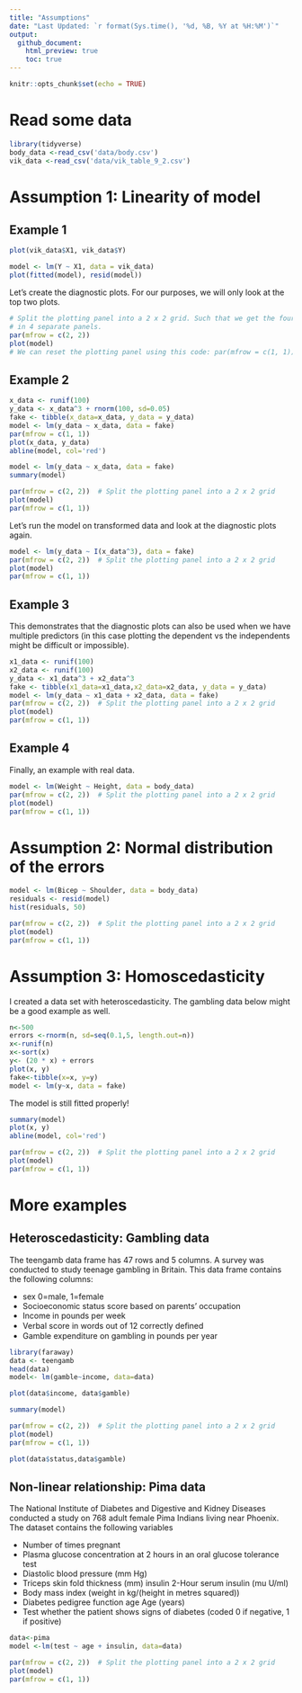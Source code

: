```yaml
---
title: "Assumptions"
date: "Last Updated: `r format(Sys.time(), '%d, %B, %Y at %H:%M')`"
output:
  github_document:
    html_preview: true
    toc: true
---
```


```r
knitr::opts_chunk$set(echo = TRUE)
```

# Read some data

```r
library(tidyverse)
body_data <-read_csv('data/body.csv')
vik_data <-read_csv('data/vik_table_9_2.csv')
```

# Assumption 1: Linearity of model

## Example 1

```r
plot(vik_data$X1, vik_data$Y)
```

```r
model <- lm(Y ~ X1, data = vik_data)
plot(fitted(model), resid(model))
```
Let's create the diagnostic plots. For our purposes, we will only look at the top two plots.
```r
# Split the plotting panel into a 2 x 2 grid. Such that we get the four plots
# in 4 separate panels.
par(mfrow = c(2, 2))
plot(model)
# We can reset the plotting panel using this code: par(mfrow = c(1, 1))
```

## Example 2

```r
x_data <- runif(100)
y_data <- x_data^3 + rnorm(100, sd=0.05)
fake <- tibble(x_data=x_data, y_data = y_data)
model <- lm(y_data ~ x_data, data = fake)
par(mfrow = c(1, 1)) 
plot(x_data, y_data)
abline(model, col='red')
```

```r
model <- lm(y_data ~ x_data, data = fake)
summary(model)
```


```r
par(mfrow = c(2, 2))  # Split the plotting panel into a 2 x 2 grid
plot(model)
par(mfrow = c(1, 1)) 
```

Let's run the model on transformed data and look at the diagnostic plots again.

```r
model <- lm(y_data ~ I(x_data^3), data = fake)
par(mfrow = c(2, 2))  # Split the plotting panel into a 2 x 2 grid
plot(model)
par(mfrow = c(1, 1)) 
```


## Example 3

This demonstrates that the diagnostic plots can also be used when we have multiple predictors (in this case plotting the dependent vs the independents might be difficult or impossible).

```r
x1_data <- runif(100)
x2_data <- runif(100)
y_data <- x1_data^3 + x2_data^3
fake <- tibble(x1_data=x1_data,x2_data=x2_data, y_data = y_data)
model <- lm(y_data ~ x1_data + x2_data, data = fake)
par(mfrow = c(2, 2))  # Split the plotting panel into a 2 x 2 grid
plot(model)
par(mfrow = c(1, 1))
```

## Example 4

Finally, an example with real data.

```r
model <- lm(Weight ~ Height, data = body_data)
par(mfrow = c(2, 2))  # Split the plotting panel into a 2 x 2 grid
plot(model)
par(mfrow = c(1, 1)) 
```

# Assumption 2: Normal distribution of the errors

```r
model <- lm(Bicep ~ Shoulder, data = body_data)
residuals <- resid(model)
hist(residuals, 50)
```

```r
par(mfrow = c(2, 2))  # Split the plotting panel into a 2 x 2 grid
plot(model)
par(mfrow = c(1, 1)) 
```

# Assumption 3: Homoscedasticity

I created a data set with  heteroscedasticity. The gambling data below might be a good example as well.

```r
n<-500
errors <-rnorm(n, sd=seq(0.1,5, length.out=n))
x<-runif(n)
x<-sort(x)
y<- (20 * x) + errors
plot(x, y)
fake<-tibble(x=x, y=y)
model <- lm(y~x, data = fake) 

```

The model is still fitted properly!

```r
summary(model)
plot(x, y)
abline(model, col='red')
```

```r
par(mfrow = c(2, 2))  # Split the plotting panel into a 2 x 2 grid
plot(model)
par(mfrow = c(1, 1)) 
```

# More examples

## Heteroscedasticity: Gambling data

The teengamb data frame has 47 rows and 5 columns. A survey was conducted to study teenage gambling in Britain. This data frame contains the following columns:

+ sex 0=male, 1=female 
+ Socioeconomic status score based on parents’ occupation 
+ Income in pounds per week
+ Verbal score in words out of 12 correctly deﬁned
+ Gamble expenditure on gambling in pounds per year

```r
library(faraway)
data <- teengamb
head(data)
model<- lm(gamble~income, data=data)
```
```r
plot(data$income, data$gamble)
```
```r
summary(model)
```

```r
par(mfrow = c(2, 2))  # Split the plotting panel into a 2 x 2 grid
plot(model)
par(mfrow = c(1, 1)) 
```

```r
plot(data$status,data$gamble)
```

## Non-linear relationship: Pima data

The National Institute of Diabetes and Digestive and Kidney Diseases conducted a study on 768 adult female Pima Indians living near Phoenix. The dataset contains the following variables

+ Number of times pregnant
+ Plasma glucose concentration at 2 hours in an oral glucose tolerance test
+ Diastolic blood pressure (mm Hg)
+ Triceps skin fold thickness (mm) insulin 2-Hour serum insulin (mu U/ml)
+ Body mass index (weight in kg/(height in metres squared))
+ Diabetes pedigree function age Age (years)
+ Test whether the patient shows signs of diabetes (coded 0 if negative, 1 if positive)

```r
data<-pima
model <-lm(test ~ age + insulin, data=data)

par(mfrow = c(2, 2))  # Split the plotting panel into a 2 x 2 grid
plot(model)
par(mfrow = c(1, 1)) 
```

